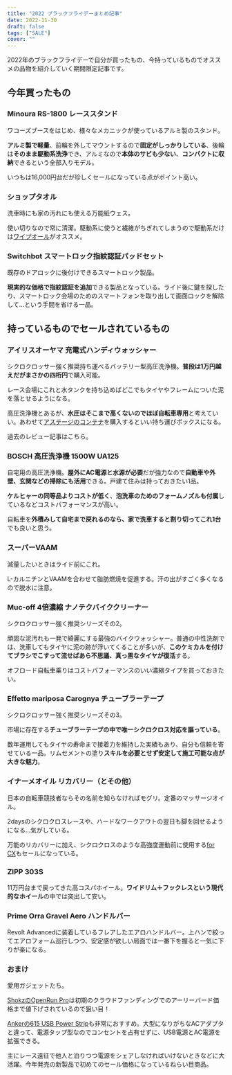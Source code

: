 ```yaml
---
title: "2022 ブラックフライデーまとめ記事"
date: 2022-11-30
draft: false
tags: ["SALE"]
cover: ""
---
```


2022年のブラックフライデーで自分が買ったもの、今持っているものでオススメの品物を紹介していく期間限定記事です。

## 今年買ったもの

### Minoura RS-1800 レーススタンド

ワコーズブースをはじめ、様々なメカニックが使っているアルミ製のスタンド。

**アルミ製で軽量**、前輪を外してマウントするので**固定がしっかりしている**、後輪は**そのまま駆動系洗浄**でき、アルミなので**本体のサビも少ない**、**コンパクトに収納**できるという全部入りモデル。

いつもは16,000円台だが珍しくセールになっている点がポイント高い。

<LinkBox url="https://www.amazon.co.jp/gp/product/B078GVS4CT/" isAmazonLink />

### ショップタオル

洗車時にも家の汚れにも使える万能紙ウェス。

使い切りなので常に清潔。駆動系に使うと繊維がちぎれてしまうので駆動系だけは[ワイプオール](https://amzn.to/3EAXfyB)がオススメ。

<LinkBox url="https://www.amazon.co.jp/gp/product/B00CY8RVXU/" isAmazonLink />

### Switchbot スマートロック指紋認証パッドセット

既存のドアロックに後付けできるスマートロック製品。

**現実的な価格で指紋認証を追加**できる製品となっている。ライド後に鍵を探したり、スマートロック会場のためのスマートフォンを取り出して画面ロックを解除して…という手間を省ける一品。

<LinkBox url="https://www.amazon.co.jp/gp/product/B0B1ZJP9YK/" isAmazonLink />

## 持っているものでセールされているもの

### アイリスオーヤマ 充電式ハンディウォッシャー

シクロクロッサー強く推奨持ち運べるバッテリー型高圧洗浄機。**普段は1万円越えだがまさかの四桁円**で購入可能。

レース会場にこれと水タンクを持ち込めばどこでもタイヤやフレームについた泥を落とせるようになる。

高圧洗浄機とあるが、**水圧はそこまで高くないのでほぼ自転車専用**と考えていい。あわせて[アステージのコンテナ](https://amzn.to/3F3WfEw)を購入するといい持ち運びボックスになる。

<LinkBox url="https://www.amazon.co.jp/gp/product/B08481Z7H1/" isAmazonLink  />

過去のレビュー記事はこちら。

<LinkBox url="https://blog.gensobunya.net/post/2021/11/highpressure_cleaner/" />

### BOSCH 高圧洗浄機 1500W UA125

自宅用の高圧洗浄機。**屋外にAC電源と水源が必要**だが強力なので**自動車や外壁、玄関などの掃除にも活用**できる。戸建て住みは持っておきたい1品。

**ケルヒャーの同等品よりコストが低く**、**泡洗車のためのフォームノズルも付属**しているなどコストパフォーマンスが高い。

自転車を**外積みして自宅まで戻れるのなら、家で洗車すると割り切ってこれ1台**でも良いと思う。

<LinkBox url="https://www.amazon.co.jp/gp/product/B074WBMJ1D/" isAmazonLink />

### スーパーVAAM

減量したいときはライド前にこれ。

L-カルニチンとVAAMを合わせて脂肪燃焼を促進する。汗の出がすごく多くなるので脱水に注意。

<LinkBox url="https://www.amazon.co.jp/dp/B08VMWL13F/" isAmazonLink />

### Muc-off 4倍濃縮 ナノテクバイククリーナー

シクロクロッサー強く推奨シリーズその2。

頑固な泥汚れも一発で綺麗にする最強のバイクウォッシャー。普通の中性洗剤では、洗車してもタイヤに泥の跡が浮いてくることが多いが、**このケミカルを付けてブラシでこすって流せばあら不思議、真っ黒なタイヤが復活**する。

オフロード自転車乗りはコストパフォーマンスのいい濃縮タイプを買っておきたい。

<LinkBox url="https://www.amazon.co.jp/dp/B07T22FKHB/" isAmazonLink />

### Effetto mariposa Carognya チューブラーテープ

シクロクロッサー強く推奨シリーズその3。

市場に存在する**チューブラーテープの中で唯一シクロクロス対応を謳っている**。

数年運用してもタイヤの寿命まで接着力を維持した実績もあり、自分も信頼を寄せている一品。リムセメントの塗り**スキルを必要とせず安定して施工可能な点が大きな魅力**。

<LinkBox url="https://www.amazon.co.jp/dp/B00SYZFCGU" isAmazonLink />

### イナーメオイル リカバリー（とその他）

日本の自転車競技者ならその名前を知らなければモグリ。定番のマッサージオイル。

2daysのシクロクロスレースや、ハードなワークアウトの翌日も脚を回せるようになる…気がしている。

万能のリカバリーに加え、シクロクロスのような高強度運動前に使用する[for CX](https://amzn.to/3OzQwtj)もセールになっている。

<LinkBox url="https://www.amazon.co.jp/dp/B00H4ZTQD6/" isAmazonLink />

### ZIPP 303S

11万円台まで戻ってきた高コスパホイール。**ワイドリム＋フックレスという現代的なホイール**の中では突出して安い。

<LinkBox url="https://www.probikekit.jp/bicycle-wheels/zipp-303-s-carbon-tubeless-disc-brake-wheelset/12631661.html" linkurl="https://px.a8.net/svt/ejp?a8mat=3N3PXV+GGEBOY+45DI+NSP1V&a8ejpredirect=https%3A%2F%2Fwww.probikekit.jp%2Fbicycle-wheels%2Fzipp-303-s-carbon-tubeless-disc-brake-wheelset%2F12631661.html" />

### Prime Orra Gravel Aero ハンドルバー

Revolt Advancedに装着しているフレアしたエアロハンドルバー。上ハンで絞ってエアロフォーム巡行しつつ、安定感が欲しい局面では一番下を握ると一気に下りが楽になる。

<LinkBox url="https://www.wiggle.jp/prime-orra-aero-%E3%82%AB%E3%83%BC%E3%83%9C%E3%83%B3%E3%82%B0%E3%83%A9%E3%83%99%E3%83%AB%E3%83%8F%E3%83%B3%E3%83%89%E3%83%AB%E3%83%90%E3%83%BC" linkurl="https://ck.jp.ap.valuecommerce.com/servlet/referral?sid=3171302&pid=886932159&vc_url=https%3A%2F%2Fwww.wiggle.jp%2Fprime-orra-aero-%25E3%2582%25AB%25E3%2583%25BC%25E3%2583%259C%25E3%2583%25B3%25E3%2582%25B0%25E3%2583%25A9%25E3%2583%2599%25E3%2583%25AB%25E3%2583%258F%25E3%2583%25B3%25E3%2583%2589%25E3%2583%25AB%25E3%2583%2590%25E3%2583%25BC%3Futm_source%3Dvaluecommerce%26utm_medium%3Daffiliates%26utm_campaign%3Daffiliate-website" />

### おまけ

愛用ガジェットたち。

[ShokzのOpenRun Pro](https://amzn.to/3U6NmOL)は初期のクラウドファンディングでのアーリーバード価格まで値下げされているので狙い目！

[Ankerの615 USB Power Strip](https://amzn.to/3EMGdNP)も非常におすすめ。大型になりがちなACアダプタと違って、電源タップ型なのでコンセントを占有せずに、USB電源とAC電源を拡張できる。

主にレース遠征で他人と泊りつつ電源をシェアしなければいけないときなどに大活躍。今年発売の新製品で初めてのセール価格になっているねらい目商品。

<LinkBox url="https://www.amazon.co.jp/dp/B08L4ZR79Q/" isAmazonLink />

<LinkBox url="https://www.amazon.co.jp/dp/B09LQVQJF1" isAmazonLink />

<LinkBox url="https://www.amazon.co.jp/dp/B08F7MQL3S" isAmazonLink />

<LinkBox url="https://www.amazon.co.jp/dp/B09VK1WN6L" isAmazonLink />
